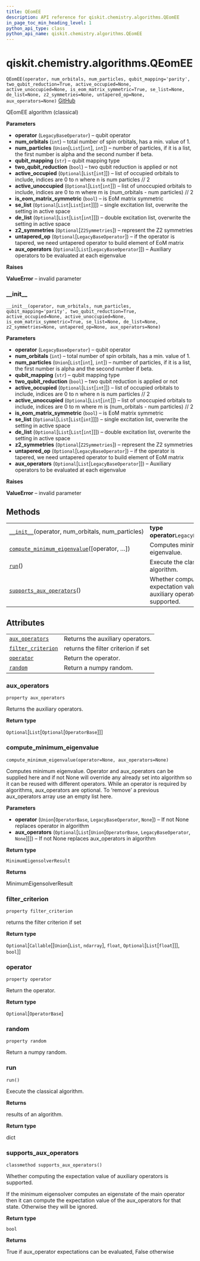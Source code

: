 ```yaml
---
title: QEomEE
description: API reference for qiskit.chemistry.algorithms.QEomEE
in_page_toc_min_heading_level: 1
python_api_type: class
python_api_name: qiskit.chemistry.algorithms.QEomEE
---
```


<span id="qiskit-chemistry-algorithms-qeomee" />

# qiskit.chemistry.algorithms.QEomEE

<span id="qiskit.chemistry.algorithms.QEomEE" />

`QEomEE(operator, num_orbitals, num_particles, qubit_mapping='parity', two_qubit_reduction=True, active_occupied=None, active_unoccupied=None, is_eom_matrix_symmetric=True, se_list=None, de_list=None, z2_symmetries=None, untapered_op=None, aux_operators=None)` [GitHub](https://github.com/qiskit-community/qiskit-aqua/tree/stable/0.8/qiskit/chemistry/algorithms/eigen_solvers/q_eom_ee.py "view source code")

QEomEE algorithm (classical)

**Parameters**

*   **operator** (`LegacyBaseOperator`) – qubit operator
*   **num\_orbitals** (`int`) – total number of spin orbitals, has a min. value of 1.
*   **num\_particles** (`Union`\[`List`\[`int`], `int`]) – number of particles, if it is a list, the first number is alpha and the second number if beta.
*   **qubit\_mapping** (`str`) – qubit mapping type
*   **two\_qubit\_reduction** (`bool`) – two qubit reduction is applied or not
*   **active\_occupied** (`Optional`\[`List`\[`int`]]) – list of occupied orbitals to include, indices are 0 to n where n is num particles // 2
*   **active\_unoccupied** (`Optional`\[`List`\[`int`]]) – list of unoccupied orbitals to include, indices are 0 to m where m is (num\_orbitals - num particles) // 2
*   **is\_eom\_matrix\_symmetric** (`bool`) – is EoM matrix symmetric
*   **se\_list** (`Optional`\[`List`\[`List`\[`int`]]]) – single excitation list, overwrite the setting in active space
*   **de\_list** (`Optional`\[`List`\[`List`\[`int`]]]) – double excitation list, overwrite the setting in active space
*   **z2\_symmetries** (`Optional`\[`Z2Symmetries`]) – represent the Z2 symmetries
*   **untapered\_op** (`Optional`\[`LegacyBaseOperator`]) – if the operator is tapered, we need untapered operator to build element of EoM matrix
*   **aux\_operators** (`Optional`\[`List`\[`LegacyBaseOperator`]]) – Auxiliary operators to be evaluated at each eigenvalue

**Raises**

**ValueError** – invalid parameter

### \_\_init\_\_

<span id="qiskit.chemistry.algorithms.QEomEE.__init__" />

`__init__(operator, num_orbitals, num_particles, qubit_mapping='parity', two_qubit_reduction=True, active_occupied=None, active_unoccupied=None, is_eom_matrix_symmetric=True, se_list=None, de_list=None, z2_symmetries=None, untapered_op=None, aux_operators=None)`

**Parameters**

*   **operator** (`LegacyBaseOperator`) – qubit operator
*   **num\_orbitals** (`int`) – total number of spin orbitals, has a min. value of 1.
*   **num\_particles** (`Union`\[`List`\[`int`], `int`]) – number of particles, if it is a list, the first number is alpha and the second number if beta.
*   **qubit\_mapping** (`str`) – qubit mapping type
*   **two\_qubit\_reduction** (`bool`) – two qubit reduction is applied or not
*   **active\_occupied** (`Optional`\[`List`\[`int`]]) – list of occupied orbitals to include, indices are 0 to n where n is num particles // 2
*   **active\_unoccupied** (`Optional`\[`List`\[`int`]]) – list of unoccupied orbitals to include, indices are 0 to m where m is (num\_orbitals - num particles) // 2
*   **is\_eom\_matrix\_symmetric** (`bool`) – is EoM matrix symmetric
*   **se\_list** (`Optional`\[`List`\[`List`\[`int`]]]) – single excitation list, overwrite the setting in active space
*   **de\_list** (`Optional`\[`List`\[`List`\[`int`]]]) – double excitation list, overwrite the setting in active space
*   **z2\_symmetries** (`Optional`\[`Z2Symmetries`]) – represent the Z2 symmetries
*   **untapered\_op** (`Optional`\[`LegacyBaseOperator`]) – if the operator is tapered, we need untapered operator to build element of EoM matrix
*   **aux\_operators** (`Optional`\[`List`\[`LegacyBaseOperator`]]) – Auxiliary operators to be evaluated at each eigenvalue

**Raises**

**ValueError** – invalid parameter

## Methods

|                                                                                                                                                                                |                                                                              |
| ------------------------------------------------------------------------------------------------------------------------------------------------------------------------------ | ---------------------------------------------------------------------------- |
| [`__init__`](#qiskit.chemistry.algorithms.QEomEE.__init__ "qiskit.chemistry.algorithms.QEomEE.__init__")(operator, num\_orbitals, num\_particles)                              | **type operator**`LegacyBaseOperator`                                        |
| [`compute_minimum_eigenvalue`](#qiskit.chemistry.algorithms.QEomEE.compute_minimum_eigenvalue "qiskit.chemistry.algorithms.QEomEE.compute_minimum_eigenvalue")(\[operator, …]) | Computes minimum eigenvalue.                                                 |
| [`run`](#qiskit.chemistry.algorithms.QEomEE.run "qiskit.chemistry.algorithms.QEomEE.run")()                                                                                    | Execute the classical algorithm.                                             |
| [`supports_aux_operators`](#qiskit.chemistry.algorithms.QEomEE.supports_aux_operators "qiskit.chemistry.algorithms.QEomEE.supports_aux_operators")()                           | Whether computing the expectation value of auxiliary operators is supported. |

## Attributes

|                                                                                                                                  |                                     |
| -------------------------------------------------------------------------------------------------------------------------------- | ----------------------------------- |
| [`aux_operators`](#qiskit.chemistry.algorithms.QEomEE.aux_operators "qiskit.chemistry.algorithms.QEomEE.aux_operators")          | Returns the auxiliary operators.    |
| [`filter_criterion`](#qiskit.chemistry.algorithms.QEomEE.filter_criterion "qiskit.chemistry.algorithms.QEomEE.filter_criterion") | returns the filter criterion if set |
| [`operator`](#qiskit.chemistry.algorithms.QEomEE.operator "qiskit.chemistry.algorithms.QEomEE.operator")                         | Return the operator.                |
| [`random`](#qiskit.chemistry.algorithms.QEomEE.random "qiskit.chemistry.algorithms.QEomEE.random")                               | Return a numpy random.              |

### aux\_operators

<span id="qiskit.chemistry.algorithms.QEomEE.aux_operators" />

`property aux_operators`

Returns the auxiliary operators.

**Return type**

`Optional`\[`List`\[`Optional`\[`OperatorBase`]]]

### compute\_minimum\_eigenvalue

<span id="qiskit.chemistry.algorithms.QEomEE.compute_minimum_eigenvalue" />

`compute_minimum_eigenvalue(operator=None, aux_operators=None)`

Computes minimum eigenvalue. Operator and aux\_operators can be supplied here and if not None will override any already set into algorithm so it can be reused with different operators. While an operator is required by algorithms, aux\_operators are optional. To ‘remove’ a previous aux\_operators array use an empty list here.

**Parameters**

*   **operator** (`Union`\[`OperatorBase`, `LegacyBaseOperator`, `None`]) – If not None replaces operator in algorithm
*   **aux\_operators** (`Optional`\[`List`\[`Union`\[`OperatorBase`, `LegacyBaseOperator`, `None`]]]) – If not None replaces aux\_operators in algorithm

**Return type**

`MinimumEigensolverResult`

**Returns**

MinimumEigensolverResult

### filter\_criterion

<span id="qiskit.chemistry.algorithms.QEomEE.filter_criterion" />

`property filter_criterion`

returns the filter criterion if set

**Return type**

`Optional`\[`Callable`\[\[`Union`\[`List`, `ndarray`], `float`, `Optional`\[`List`\[`float`]]], `bool`]]

### operator

<span id="qiskit.chemistry.algorithms.QEomEE.operator" />

`property operator`

Return the operator.

**Return type**

`Optional`\[`OperatorBase`]

### random

<span id="qiskit.chemistry.algorithms.QEomEE.random" />

`property random`

Return a numpy random.

### run

<span id="qiskit.chemistry.algorithms.QEomEE.run" />

`run()`

Execute the classical algorithm.

**Returns**

results of an algorithm.

**Return type**

dict

### supports\_aux\_operators

<span id="qiskit.chemistry.algorithms.QEomEE.supports_aux_operators" />

`classmethod supports_aux_operators()`

Whether computing the expectation value of auxiliary operators is supported.

If the minimum eigensolver computes an eigenstate of the main operator then it can compute the expectation value of the aux\_operators for that state. Otherwise they will be ignored.

**Return type**

`bool`

**Returns**

True if aux\_operator expectations can be evaluated, False otherwise

